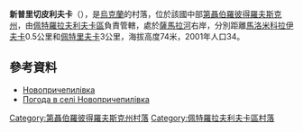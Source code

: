 {{coord|48|25|19|N|36|21|27|E|scale:30000_region:UA|display=title}}

'''新普里切皮利夫卡'''（{{lang-uk|Новопричепилівка}}），是[[烏克蘭|烏克蘭]]的村落，位於該國中部[[第聶伯羅彼得羅夫斯克州|第聶伯羅彼得羅夫斯克州]]，由[[佩特羅拉夫利夫卡區|佩特羅拉夫利夫卡區]]負責管轄，處於[[薩馬拉河_(第聶伯河支流)|薩馬拉河]]右岸，分別距離[[馬洛米科拉伊夫卡|馬洛米科拉伊夫卡]]0.5公里和[[佩特里夫卡_(佩特羅拉夫利夫卡區)|佩特里夫卡]]3公里，海拔高度74米，2001年人口34。

==參考資料==
* [http://gska2.rada.gov.ua/pls/z7502/A005?rdat1=06.12.2007&rf7571=6030 Новопричепилівка]{{dead link|date=2018年3月 |bot=InternetArchiveBot |fix-attempted=yes }}
* [http://weather.in.ua/ua/dnepropetrovskaja/17972 Погода в селі Новопричепилівка] {{Wayback|url=http://weather.in.ua/ua/dnepropetrovskaja/17972 |date=20160607095813 }}

{{DEFAULTSORT:Новопричепилівка}}
[[Category:第聶伯羅彼得羅夫斯克州村落|Category:第聶伯羅彼得羅夫斯克州村落]]
[[Category:佩特羅拉夫利夫卡區村落|Category:佩特羅拉夫利夫卡區村落]]


{{Dnipropetrovsk-geo-stub}}